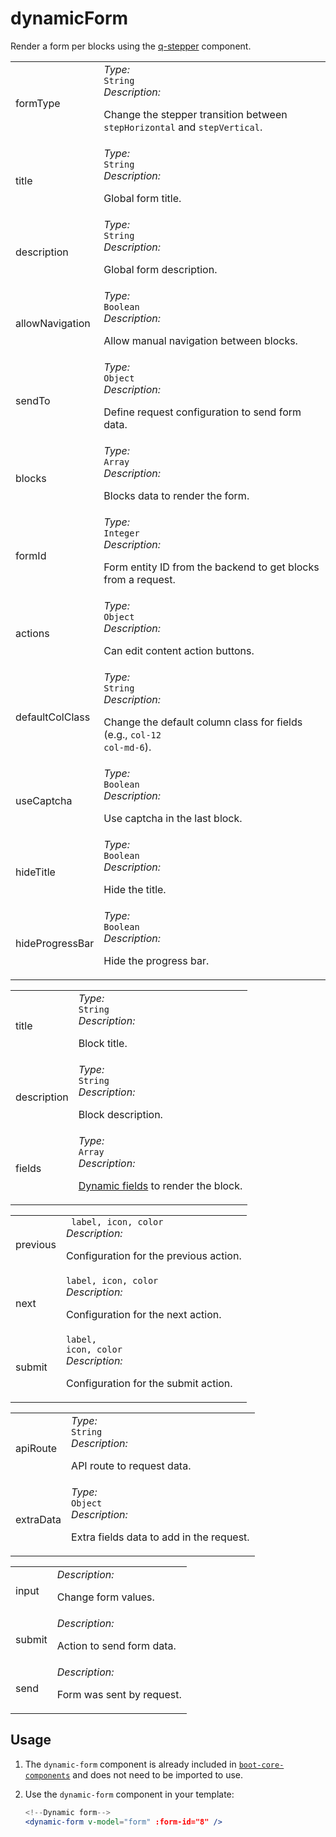 
# dynamicForm
Render a form per blocks using the [q-stepper](https://quasar.dev/vue-components/stepper) component.
<Tabs>
  <TabItem value="Props" label="Props" default>
    <table>
      <tr>
        <td>formType</td>
        <td>
          <i class="colorGraySpan">Type:</i>
          <br />
          <code>String</code>
          <br />
          <i class="colorGraySpan">Description:</i>
          <br />
          <p>Change the stepper transition between <code>stepHorizontal</code> and <code>stepVertical</code>.</p>
        </td>
      </tr>
      <tr>
        <td>title</td>
        <td>
          <i class="colorGraySpan">Type:</i>
          <br />
          <code>String</code>
          <br />
          <i class="colorGraySpan">Description:</i>
          <br />
          <p>Global form title.</p>
        </td>
      </tr>
      <tr>
        <td>description</td>
        <td>
          <i class="colorGraySpan">Type:</i>
          <br />
          <code>String</code>
          <br />
          <i class="colorGraySpan">Description:</i>
          <br />
          <p>Global form description.</p>
        </td>
      </tr>
      <tr>
        <td>allowNavigation</td>
        <td>
          <i class="colorGraySpan">Type:</i>
          <br />
          <code>Boolean</code>
          <br />
          <i class="colorGraySpan">Description:</i>
          <br />
          <p>Allow manual navigation between blocks.</p>
        </td>
      </tr>
      <tr>
        <td>sendTo</td>
        <td>
          <i class="colorGraySpan">Type:</i>
          <br />
          <code>Object</code>
          <br />
          <i class="colorGraySpan">Description:</i>
          <br />
          <p>Define request configuration to send form data.</p>
        </td>
      </tr>
      <tr>
        <td>blocks</td>
        <td>
          <i class="colorGraySpan">Type:</i>
          <br />
          <code>Array</code>
          <br />
          <i class="colorGraySpan">Description:</i>
          <br />
          <p>Blocks data to render the form.</p>
        </td>
      </tr>
      <tr>
        <td>formId</td>
        <td>
          <i class="colorGraySpan">Type:</i>
          <br />
          <code>Integer</code>
          <br />
          <i class="colorGraySpan">Description:</i>
          <br />
          <p>Form entity ID from the backend to get blocks from a request.</p>
        </td>
      </tr>
      <tr>
        <td>actions</td>
        <td>
          <i class="colorGraySpan">Type:</i>
          <br />
          <code>Object</code>
          <br />
          <i class="colorGraySpan">Description:</i>
          <br />
          <p>Can edit content action buttons.</p>
        </td>
      </tr>
      <tr>
        <td>defaultColClass</td>
        <td>
          <i class="colorGraySpan">Type:</i>
          <br />
          <code>String</code>
          <br />
          <i class="colorGraySpan">Description:</i>
          <br />
          <p>Change the default column class for fields (e.g., <code>col-12 col-md-6</code>).</p>
        </td>
      </tr>
      <tr>
        <td>useCaptcha</td>
        <td>
          <i class="colorGraySpan">Type:</i>
          <br />
          <code>Boolean</code>
          <br />
          <i class="colorGraySpan">Description:</i>
          <br />
          <p>Use captcha in the last block.</p>
        </td>
      </tr>
      <tr>
        <td>hideTitle</td>
        <td>
          <i class="colorGraySpan">Type:</i>
          <br />
          <code>Boolean</code>
          <br />
          <i class="colorGraySpan">Description:</i>
          <br />
          <p>Hide the title.</p>
        </td>
      </tr>
      <tr>
        <td>hideProgressBar</td>
        <td>
          <i class="colorGraySpan">Type:</i>
          <br />
          <code>Boolean</code>
          <br />
          <i class="colorGraySpan">Description:</i>
          <br />
          <p>Hide the progress bar.</p>
        </td>
      </tr>
    </table>
  </TabItem>
  <TabItem  value="Blocks_Configuration" label="Blocks Configuration" default>
    <table>
      <tr>
        <td>title</td>
        <td>
          <i class="colorGraySpan">Type:</i>
          <br />
          <code>String</code>
          <br />
          <i class="colorGraySpan">Description:</i>
          <br />
          <p>Block title.</p>
        </td>
      </tr>
      <tr>
        <td>description</td>
        <td>
          <i class="colorGraySpan">Type:</i>
          <br />
          <code>String</code>
          <br />
          <i class="colorGraySpan">Description:</i>
          <br />
          <p>Block description.</p>
        </td>
      </tr>
      <tr>
        <td>fields</td>
        <td>
          <i class="colorGraySpan">Type:</i>
          <br />
          <code>Array</code>
          <br />
          <i class="colorGraySpan">Description:</i>
          <br />
          <p><a href="/docs/VueJs/modules/QSite/Components/dynamicField">Dynamic fields</a> to render the block.</p>
        </td>
      </tr>
    </table>
  </TabItem>
  <TabItem  value="Actions" label="Actions Configuration" default>
    <table>
      <tr>
        <td>previous</td>
        <td>
          <code> label, icon, color</code>
          <br />
          <i class="colorGraySpan">Description:</i>
          <br />
          <p>Configuration for the previous action.</p>
        </td>
      </tr>
      <tr>
        <td>next</td>
        <td>
          <code>label, icon, color</code>
          <br />
          <i class="colorGraySpan">Description:</i>
          <br />
          <p>Configuration for the next action.</p>
        </td>
      </tr>
      <tr>
        <td>submit</td>
        <td>
          <code>label, icon, color</code>
          <br />
          <i class="colorGraySpan">Description:</i>
          <br />
          <p>Configuration for the submit action.</p>
        </td>
      </tr>
    </table>
  </TabItem>
  <TabItem  value="Send" label="Send To Configuration" default>
    <table>
      <tr>
        <td>apiRoute</td>
        <td>
          <i class="colorGraySpan">Type:</i>
          <br />
          <code>String</code>
          <br />
          <i class="colorGraySpan">Description:</i>
          <br />
          <p>API route to request data.</p>
        </td>
      </tr>
      <tr>
        <td>extraData</td>
        <td>
          <i class="colorGraySpan">Type:</i>
          <br />
          <code>Object</code>
          <br />
          <i class="colorGraySpan">Description:</i>
          <br />
          <p>Extra fields data to add in the request.</p>
        </td>
      </tr>
    </table>
  </TabItem>
  <TabItem  value="Events" label="Events" default>
    <table>
      <tr>
        <td>input</td>
        <td>
          <i class="colorGraySpan">Description:</i>
          <br />
          <p>Change form values.</p>
        </td>
      </tr>
      <tr>
        <td>submit</td>
        <td>
          <i class="colorGraySpan">Description:</i>
          <br />
          <p>Action to send form data.</p>
        </td>
      </tr>
      <tr>
        <td>send</td>
        <td>
          <i class="colorGraySpan">Description:</i>
          <br />
          <p>Form was sent by request.</p>
        </td>
      </tr>
    </table>
  </TabItem>
</Tabs>

## Usage

1. The `dynamic-form` component is already included in [`boot-core-components`](/docs/VueJs/modules/QSite/QsiteBoot#core-components) and does not need to be imported to use.

2. Use the `dynamic-form` component in your template:

   ```jsx
   <!--Dynamic form-->
   <dynamic-form v-model="form" :form-id="8" />
    ```